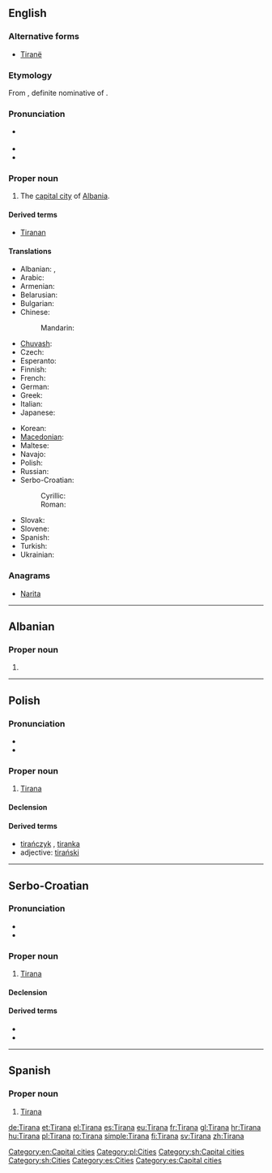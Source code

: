 ==English==
{{wikipedia}}

===Alternative forms===
* [[Tiranë]]

===Etymology===
From {{etyl|sq}} {{term|Tirana|lang=sq}}, definite nominative of {{term|Tiranë|lang=sq}}.

===Pronunciation===
* {{a|UK|US}} {{IPA|/tɪˈɹɑː.nə/}}
* {{audio|en-us-Tirana.ogg|Audio (US)}}
* {{rhymes|ɑːnə}}

===Proper noun===
{{en-proper noun}}

# The [[capital city]] of [[Albania]].

====Derived terms====
* [[Tiranan]]

====Translations====
{{trans-top|capital city of Albania}}
* Albanian: {{t-|sq|Tirana|xs=Albanian}} {{definite}}, {{t-|sq|Tiranë|xs=Albanian}} {{indefinite}}
* Arabic: {{t-|ar|تيرانا|f|tr=tiraanaa}}
* Armenian: {{t-|hy|Տիրանա|tr=Tirana}}
* Belarusian: {{t-|be|Тырана|f|tr=Tyrána|xs=Belarusian}}
* Bulgarian: {{t-|bg|Тирана|f|tr=Tirána}}
* Chinese:
*: Mandarin: {{t|cmn|地拉那|tr=Dìlānà|sc=Hani}}
* [[Chuvash]]: {{tø|cv|Тирáна|tr=Tirana|sc=Cyrl}}
* Czech: {{t-|cs|Tirana|f}}
* Esperanto: {{t-|eo|Tirano}}
* Finnish: {{t+|fi|Tirana}}
* French: {{t+|fr|Tirana|m}}
* German: {{t+|de|Tirana|n}}
* Greek: {{t+|el|Τίρανα}}
* Italian: {{t-|it|Tirana}}
* Japanese: {{t-|ja|ティラナ|tr=Tirana}}
{{trans-mid}}
* Korean: {{t-|ko|티라나|tr=Tirana|sc=Hang}}
* [[Macedonian]]: {{t-|mk|Тирана|f|tr=Tirána}}
* Maltese: {{t-|mt|Tirana|xs=Maltese}}
* Navajo: {{tø|nv|Tiwáána}}
* Polish: {{t+|pl|Tirana|f}}
* Russian: {{t-|ru|Тирана|f|tr=Tirána}}
* Serbo-Croatian:
*: Cyrillic: {{t-|sh|Тирана|f|alt=Тира̀на|sc=Cyrl|xs=Serbo-Croatian}}
*: Roman: {{t-|sh|Tirana|f|alt=Tiràna|xs=Serbo-Croatian}}
* Slovak: {{t-|sk|Tirana|f}}
* Slovene: {{t-|sl|Tirana|f}}
* Spanish: {{t+|es|Tirana}}
* Turkish: {{t-|tr|Tirana}}
* Ukrainian: {{t-|uk|Тирана|f|tr=Tyrána|xs=Ukrainian}}
{{trans-bottom}}

===Anagrams===
* [[Narita#English|Narita]]

[[Category:en:Capital cities]]

----

==Albanian==

===Proper noun===
{{head|sq|proper noun form|g=f}}

# {{form of|definite nominative|Tiranë|lang=sq}}

----

==Polish==

===Pronunciation===
* {{IPA|/t̪iˈran̪a/|lang=pl}}
* {{audio|Pl-Tirana.ogg|audio}}

===Proper noun===
{{head|pl|proper noun|g=f}}

# [[#English|Tirana]]

====Declension====
{{pl-decl-noun-sing
|Tirana
|Tirany
|Tiranie
|Tiranę
|Tiraną
|Tiranie
|Tirano
}}

====Derived terms====
* [[tirańczyk]] {{m}}, [[tiranka]] {{f}}
* adjective: [[tirański]]

[[Category:pl:Cities]]

----

==Serbo-Croatian==

===Pronunciation===
* {{IPA|/tirǎna/|lang=sh}}
* {{hyphenation|Ti|ra|na}}

===Proper noun===
{{sh-proper noun|g=f|head=Tiràna|r|Тирана|Тира̀на}}

# [[#English|Tirana]]

====Declension====
{{sh-decl-noun-unc
|Tirana
|Tirane
|Tirani
|Tiranu
|Tirano / Tirana
|Tirani
|Tiranom
}}

====Derived terms====
* {{l|sh|Tiranac|Tiránac}}
* {{l|sh|Tiranka|Tìrānka}}

[[Category:sh:Capital cities]]
[[Category:sh:Cities]]

----

==Spanish==
{{wikipedia|lang=es}}
===Proper noun===
{{es-proper noun}}

# [[#English|Tirana]]

[[Category:es:Cities]]
[[Category:es:Capital cities]]

[[de:Tirana]]
[[et:Tirana]]
[[el:Tirana]]
[[es:Tirana]]
[[eu:Tirana]]
[[fr:Tirana]]
[[gl:Tirana]]
[[hr:Tirana]]
[[hu:Tirana]]
[[pl:Tirana]]
[[ro:Tirana]]
[[simple:Tirana]]
[[fi:Tirana]]
[[sv:Tirana]]
[[zh:Tirana]]